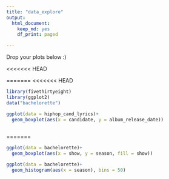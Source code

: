 ```yaml
---
title: "data_explore"
output: 
  html_document:
    keep_md: yes
    df_print: paged

---
```


Drop your plots below :)


<<<<<<< HEAD




=======
<<<<<<< HEAD
```r
library(fivethirtyeight)
library(ggplot2)
data("bachelorette")
```

```r
ggplot(data = hiphop_cand_lyrics)+
  geom_boxplot(aes(x = candidate, y = album_release_date))
  
```

=======

```r
ggplot(data = bachelorette)+
  geom_boxplot(aes(x = show, y = season, fill = show))
```

```r
ggplot(data = bachelorette)+
  geom_histogram(aes(x = season), bins = 50)
```








